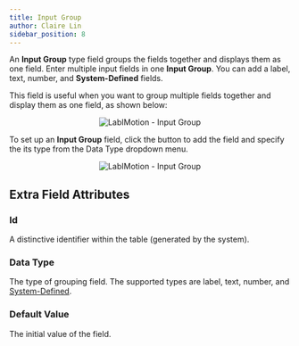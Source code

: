 ```yaml
---
title: Input Group
author: Claire Lin
sidebar_position: 8
---
```



<Reader text="Designer" />

An **Input Group** type field groups the fields together and displays them as one field.
Enter multiple input fields in one **Input Group**. You can add a label, text, number, and
**System-Defined** fields.

This field is useful when you want to group multiple fields together and display them as one field, as shown below:

<p align="center">
  <img src={inputGroup} alt="LabIMotion - Input Group" />
  <FigCaption text="Input Group" />
</p>

To set up an **Input Group** field, click the <FontAwesomeIcon icon={faSquarePlus} color="#337ab7" /> button to add the field and specify the its type from the Data Type dropdown menu.

<p align="center">
  <img src={inputGroupProps} alt="LabIMotion - Input Group" />
</p>

## Extra Field Attributes

### Id

A distinctive identifier within the table (generated by the system).

### Data Type

The type of grouping field. The supported types are label, text, number, and [System-Defined](system-defined).

### Default Value

The initial value of the field.
